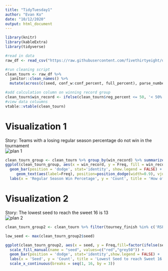 ```yaml
---
title: "TidyTuesday1"
author: "Evan Ko"
date: "10/12/2020"
output: html_document
---
```


```r
library(knitr)
library(kableExtra)
library(tidyverse)
```

```r

#read in data
raw_df <- read_csv("https://raw.githubusercontent.com/fivethirtyeight/data/master/ncaa-womens-basketball-tournament/ncaa-womens-basketball-tournament-history.csv")

#run cleaning script
clean_tourn <- raw_df %>% 
  janitor::clean_names() %>% 
  mutate(across(c(seed, conf_w:conf_percent, full_percent), parse_number))

#add calculation column on winning record group
clean_tourn$win_record <- ifelse(clean_tourn$reg_percent <= 50, '< 50%', '50% >')
#view data coluumns
vtable::vtable(clean_tourn)

```

# Visualization 1  
Story: Teams with a losing regular season percentage do not win in the tournament  
![plan 1](vis1.jpeg)

```r
clean_tourn_group <- clean_tourn %>% group_by(win_record) %>% summarize(Freq=n()) %>%arrange((Freq) ) 
ggplot(clean_tourn_group, aes(x = win_record, y = Freq, fill = win_record),label = Frequency) + 
  geom_bar(position = 'dodge', stat='identity', show.legend = FALSE) +
     geom_text(aes(label=Freq), position=position_dodge(width=0.9), vjust=-0.25) +
  labs(x = 'Regular Season Win Percetage', y = 'Count', title = 'How often a losing regular season team wins a tournament game')

```

# Visualization 2  
Story: The lowest seed to reach the sweet 16 is 13  
![plan 2](vis2.jpeg)


```r
clean_tourn_group2 <- clean_tourn %>% filter(tourney_finish %in% c('RSF','RF','NSF','N2nd', 'Champ')) %>% group_by(seed) %>% summarize(Freq=n()) %>%arrange((Freq) ) 

low_seed <- max(clean_tourn_group2$seed)

ggplot(clean_tourn_group2, aes(x = seed, y = Freq,fill=factor(ifelse(seed==low_seed,"Highlighted","Normal"))),label = Frequency) + 
  scale_fill_manual(name = "seed", values=c("red","grey50")) +
  geom_bar(position = 'dodge', stat='identity',show.legend = FALSE) +
  labs(x = 'Seed', y = 'Count', title = 'Lowest Seed to reach Sweet 16') +
  scale_x_continuous(breaks = seq(1, 16, by = 3))
```

